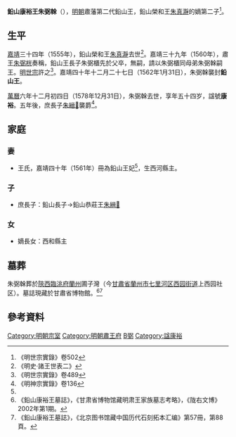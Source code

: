'''鉛山康裕王朱弼榦'''（{{bd|1525年||1578年|12月31日|catIdx=Z朱}}），[[明朝|明朝]]肅藩第二代鉛山王，鉛山榮和王[[朱真瀞|朱真瀞]]的嫡第二子<ref name=s502>《明世宗實錄》卷502</ref>。

==生平==
[[嘉靖|嘉靖]]三十四年（1555年），鉛山榮和王[[朱真瀞|朱真瀞]]去世<ref>《明史·諸王世表二》</ref>。嘉靖三十九年（1560年），肅王[[朱弼桄|朱弼桄]]奏稱，鉛山王長子朱弼櫃先於父卒，無嗣，請以朱弼櫃同母弟朱弼榦嗣王。[[明世宗|明世宗]]許之<ref>《明世宗實錄》卷489</ref>。嘉靖四十年十二月二十七日（1562年1月31日），朱弼榦襲封'''鉛山王'''。

[[萬曆|萬曆]]六年十二月初四日（1578年12月31日），朱弼榦去世，享年五十四岁，諡號'''康裕'''。五年後，庶長子[[朱縉𤍔|朱縉𤍔]]襲爵<ref>《明神宗實錄》卷136</ref>。

==家庭==
===妻===
*王氏，嘉靖四十年（1561年）冊為鉛山王妃<ref name=s502/>，生西河縣主。

===子===
*庶長子：鉛山長子→鉛山恭莊王[[朱縉𤍔|朱縉𤍔]]

===女===
*嫡長女：西和縣主

==墓葬==
朱弼榦葬於[[陝西等處承宣布政使司|陝西]][[臨洮府|臨洮府]][[蘭州_(古代)|蘭州]]圃子灣（今[[甘肅省|甘肅省]][[蘭州市|蘭州市]][[七里河区|七里河区]][[西园街道_(兰州市)|西园街道]]上西园社区）。墓誌現藏於甘肅省博物館。<ref>《鉛山康裕王墓誌》，《甘肃省博物馆藏明肃王家族墓志考略》，《陇右文博》2002年第1期。</ref><ref>《鉛山康裕王墓誌》，《北京图书馆藏中国历代石刻拓本汇编》第57冊，第88頁。</ref>
{{Quotation|
[誌蓋]<br>
皇明鉛山康𥙿王之墓<br>
[誌文]<br>
　鉛山康𥙿王墓誌<br>
　王諱弼榦，<br>
冊謚曰康𥙿，乃<br>
　榮和王之子。母李氏。嘉靖四十年十二<br>
　月二十七日，<br>
冊封為鉛山王。扵萬曆六年十二月初四<br>
　日子時，以疾薨，享年五十四歲。妃王氏。<br>
　女一，西和縣主。庶生子一，縉𤍔。<br>
上聞訃，輟朝一日，遣官諭祭，命有司致喪<br>
　如制。在京文武官皆致祭焉。以萬曆八<br>
　年柒月初六日，塟扵圃子灣。嗚呼！王以<br>
　宗室至親，為國藩輔，茂膺封爵，貴富兼<br>
　隆。兹以令終，夫復何憾。爰述其㮣，納諸<br>
　幽壙，用垂不朽-{云}-。
}}

== 參考資料 ==
{{reflist|3}}

{{s-start}}
{{s-bef|before=父榮和王[[朱真瀞|朱真瀞]]}}
{{s-ttl|title=[[明朝藩王列表_(肅王系)#鉛山國|明鉛山國國王]]|years=1561年－1578年}}
{{s-aft|after=子恭莊王[[朱縉𤍔|朱縉𤍔]]}}
{{end}}


[[Category:明朝宗室|Category:明朝宗室]]
[[Category:明朝肅王府|Category:明朝肅王府]]
[[Category:朱姓|B弼]]
[[Category:諡康裕|Category:諡康裕]]